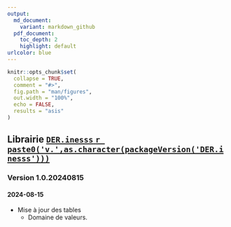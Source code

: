 ```yaml
---
output:
  md_document:
    variant: markdown_github
  pdf_document:
    toc_depth: 2
    highlight: default
urlcolor: blue
---
```

  
```r
knitr::opts_chunk$set(
  collapse = TRUE,
  comment = "#>",
  fig.path = "man/figures",
  out.width = "100%",
  echo = FALSE,
  results = "asis"
)
```

## Librairie [`DER.inesss` `r paste0('v.',as.character(packageVersion('DER.inesss')))`](https://github.com/INESSS-QC/DER.inesss){target="_blank"}

### Version 1.0.20240815
#### 2024-08-15
* Mise à jour des tables
  + Domaine de valeurs.
